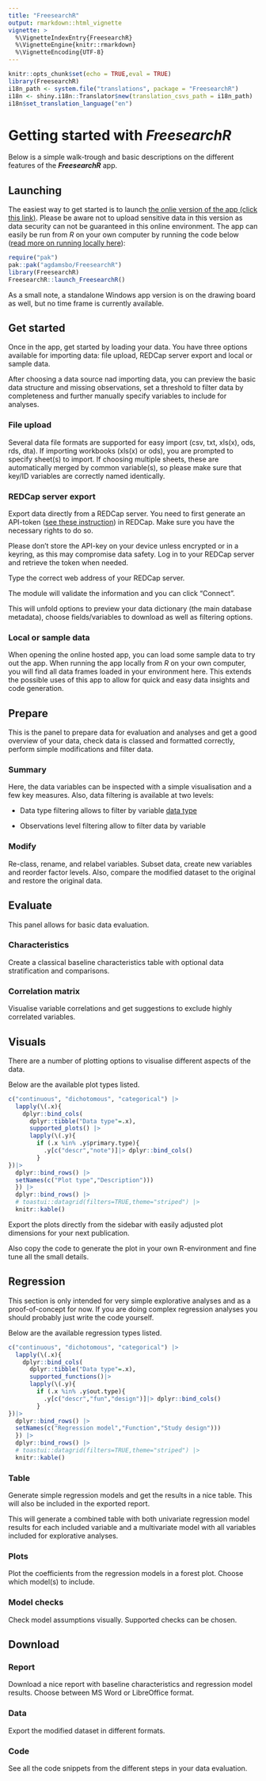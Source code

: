```yaml
---
title: "FreesearchR"
output: rmarkdown::html_vignette
vignette: >
  %\VignetteIndexEntry{FreesearchR}
  %\VignetteEngine{knitr::rmarkdown}
  %\VignetteEncoding{UTF-8}
---
```


```r
knitr::opts_chunk$set(echo = TRUE,eval = TRUE)
library(FreesearchR)
i18n_path <- system.file("translations", package = "FreesearchR")
i18n <- shiny.i18n::Translator$new(translation_csvs_path = i18n_path)
i18n$set_translation_language("en")
```

# Getting started with ***FreesearchR***

Below is a simple walk-trough and basic descriptions on the different features of the ***FreesearchR*** app.

## Launching

The easiest way to get started is to launch [the onlie version of the app (click this link)](https://app.freesearchr.org/). Please be aware not to upload sensitive data in this version as data security can not be guaranteed in this online environment. The app can easily be run from *R* on your own computer by running the code below ([read more on running locally here](https://agdamsbo.github.io/FreesearchR/#run-locally-on-your-own-machine)):

```r
require("pak")
pak::pak("agdamsbo/FreesearchR")
library(FreesearchR)
FreesearchR::launch_FreesearchR()
```

As a small note, a standalone Windows app version is on the drawing board as well, but no time frame is currently available.

## Get started

Once in the app, get started by loading your data. You have three options available for importing data: file upload, REDCap server export and local or sample data.

After choosing a data source nad importing data, you can preview the basic data structure and missing observations, set a threshold to filter data by completeness and further manually specify variables to include for analyses.

### File upload

Several data file formats are supported for easy import (csv, txt, xls(x), ods, rds, dta). If importing workbooks (xls(x) or ods), you are prompted to specify sheet(s) to import. If choosing multiple sheets, these are automatically merged by common variable(s), so please make sure that key/ID variables are correctly named identically.

### REDCap server export

Export data directly from a REDCap server. You need to first generate an API-token ([see these instruction](https://confluence.research.cchmc.org/pages/viewpage.action?pageId=50987698)) in REDCap. Make sure you have the necessary rights to do so.

Please don't store the API-key on your device unless encrypted or in a keyring, as this may compromise data safety. Log in to your REDCap server and retrieve the token when needed.

Type the correct web address of your REDCap server.

The module will validate the information and you can click "Connect".

This will unfold options to preview your data dictionary (the main database metadata), choose fields/variables to download as well as filtering options.

### Local or sample data

When opening the online hosted app, you can load some sample data to try out the app. When running the app locally from *R* on your own computer, you will find all data frames loaded in your environment here. This extends the possible uses of this app to allow for quick and easy data insights and code generation.

## Prepare

This is the panel to prepare data for evaluation and analyses and get a good overview of your data, check data is classed and formatted correctly, perform simple modifications and filter data. 

### Summary

Here, the data variables can be inspected with a simple visualisation and a few key measures. Also, data filtering is available at two levels: 

   - Data type filtering allows to filter by variable [data type](https://agdamsbo.github.io/FreesearchR/articles/data-types.html)
   
   - Observations level filtering allow to filter data by variable

### Modify

Re-class, rename, and relabel variables. Subset data, create new variables and reorder factor levels. Also, compare the modified dataset to the original and restore the original data.

## Evaluate

This panel allows for basic data evaluation.

### Characteristics

Create a classical baseline characteristics table with optional data stratification and comparisons.

### Correlation matrix

Visualise variable correlations and get suggestions to exclude highly correlated variables.

## Visuals

There are a number of plotting options to visualise different aspects of the data.

Below are the available plot types listed.

```r
c("continuous", "dichotomous", "categorical") |> 
  lapply(\(.x){
    dplyr::bind_cols(
      dplyr::tibble("Data type"=.x),
      supported_plots() |> 
      lapply(\(.y){
        if (.x %in% .y$primary.type){
          .y[c("descr","note")]|> dplyr::bind_cols()
        }
})|> 
  dplyr::bind_rows() |> 
  setNames(c("Plot type","Description")))
  }) |> 
  dplyr::bind_rows() |> 
  # toastui::datagrid(filters=TRUE,theme="striped") |> 
  knitr::kable()
```

Export the plots directly from the sidebar with easily adjusted plot dimensions for your next publication.

Also copy the code to generate the plot in your own R-environment and fine tune all the small details.

## Regression

This section is only intended for very simple explorative analyses and as a proof-of-concept for now. If you are doing complex regression analyses you should probably just write the code yourself.

Below are the available regression types listed.

```r
c("continuous", "dichotomous", "categorical") |> 
  lapply(\(.x){
    dplyr::bind_cols(
      dplyr::tibble("Data type"=.x),
      supported_functions()|> 
      lapply(\(.y){
        if (.x %in% .y$out.type){
          .y[c("descr","fun","design")]|> dplyr::bind_cols()
        }
})|> 
  dplyr::bind_rows() |> 
  setNames(c("Regression model","Function","Study design")))
  }) |> 
  dplyr::bind_rows() |> 
  # toastui::datagrid(filters=TRUE,theme="striped") |> 
  knitr::kable()
```

### Table

Generate simple regression models and get the results in a nice table. This will also be included in the exported report.

This will generate a combined table with both univariate regression model results for each included variable and a multivariate model with all variables included for explorative analyses.

### Plots

Plot the coefficients from the regression models in a forest plot. Choose which model(s) to include.

### Model checks

Check model assumptions visually. Supported checks can be chosen.

## Download

### Report

Download a nice report with baseline characteristics and regression model results. Choose between MS Word or LibreOffice format.

### Data

Export the modified dataset in different formats.

### Code

See all the code snippets from the different steps in your data evaluation.
